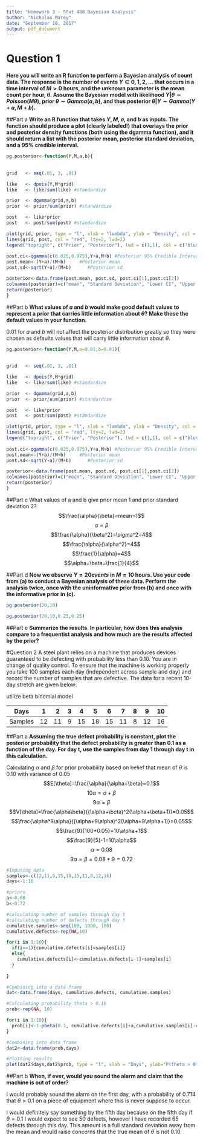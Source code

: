 ```yaml
---
title: "Homework 3 - Stat 488 Bayesian Analysis"
author: "Nicholas Marey"
date: "September 18, 2017"
output: pdf_document
---
```


# Question 1
**Here you will write an R function to perform a Bayesian analysis of count data. The response is the number of events $Y \in {0, 1, 2, . . . }$ that occurs in a time interval of $M > 0$ hours, and the unknown parameter is the mean count per hour, $\theta$. Assume the Bayesian model with likelihood $Y | \theta \sim Poisson(M\theta)$, prior $\theta \sim Gamma(a, b)$, and thus posterior $\theta |Y \sim Gamma(Y + a, M + b)$.**

##Part a
**Write an R function that takes $Y , M, a$, and $b$ as inputs. The function should produce a plot (clearly labeled!) that overlays the prior and posterior density functions (both using the dgamma  function), and it should return a list with the posterior mean, posterior standard deviation, and a 95% credible interval.**
```r
pg.posterior<-function(Y,M,a,b){
  
  
grid   <- seq(.01, 3, .01)

like   <- dpois(Y,M*grid)
like   <- like/sum(like) #standardize

prior  <- dgamma(grid,a,b)
prior  <- prior/sum(prior) #standardize

post   <- like*prior
post   <- post/sum(post) #standardize

plot(grid, prior, type = "l", xlab = "lambda", ylab = "Density", col = "blue")
lines(grid, post, col = "red", lty=2, lwd=2)
legend("topright", c("Prior", "Posterior"), lwd = c(1,1), col = c("blue","red"), lty=c(1,2))
  
post.ci<-qgamma(c(0.025,0.975),Y+a,M+b) #Posterior 95% Credible Interval
post.mean<-(Y+a)/(M+b)     #Posterior mean
post.sd<-sqrt(Y+a)/(M+b)      #Posterior sd

posterior<-data.frame(post.mean, post.sd, post.ci[1],post.ci[2])
colnames(posterior)=c("mean", "Standard Deviation", "Lower CI", "Upper CI")
return(posterior)
}
```

##Part b
**What values of $a$ and $b$ would make good default values to represent a prior that carries little information about $\theta$? Make these the default values in your function.**


0.01 for $a$ and $b$ will not affect the posterior distribution greatly so they were chosen as defaults values that will carry little information about $\theta$.  
```r
pg.posterior<-function(Y,M,a=0.01,b=0.01){
  
  
grid   <- seq(.01, 3, .01)

like   <- dpois(Y,M*grid)
like   <- like/sum(like) #standardize

prior  <- dgamma(grid,a,b)
prior  <- prior/sum(prior) #standardize

post   <- like*prior
post   <- post/sum(post) #standardize

plot(grid, prior, type = "l", xlab = "lambda", ylab = "Density", col = "blue")
lines(grid, post, col = "red", lty=2, lwd=2)
legend("topright", c("Prior", "Posterior"), lwd = c(1,1), col = c("blue","red"), lty=c(1,2))
  
post.ci<-qgamma(c(0.025,0.975),Y+a,M+b) #Posterior 95% Credible Interval
post.mean<-(Y+a)/(M+b)     #Posterior mean
post.sd<-sqrt(Y+a)/(M+b)      #Posterior sd

posterior<-data.frame(post.mean, post.sd, post.ci[1],post.ci[2])
colnames(posterior)=c("mean", "Standard Deviation", "Lower CI", "Upper CI")
return(posterior)
}
```

##Part c
What values of a and b give prior mean 1 and prior standard deviation 2?
$$\frac{\alpha}{\beta}=mean=1$$
$$\alpha=\beta$$
$$\frac{\alpha}{\beta^2}=\sigma^2=4$$
$$\frac{\alpha}{\alpha^2}=4$$
$$\frac{1}{\alpha}=4$$
$$\alpha=\beta=\frac{1}{4}$$


##Part d
**Now we observe $Y = 20 events$ in $M = 10$ hours. Use your code from (a) to conduct a Bayesian analysis of these data. Perform the analysis twice, once with the uninformative prior from (b) and once with the informative prior in (c).**
```r
pg.posterior(20,10)

pg.posterior(20,10,0.25,0.25)
```

##Part e
**Summarize the results. In particular, how does this analysis compare to a frequentist analysis and how much are the results affected by the prior?**




#Question 2
A steel plant relies on a machine that produces devices guaranteed to be defecting with probability less than 0.10. You are in change of quality control. To ensure that the machine is working properly you take 100 samples each day (independent across sample and day) and record the number of samples that are defective. The data for a recent 10-day stretch are given below:

utilize beta binomial model

|Days    |1 |2 |3 |4 |5 |6 |7 |8 |9 |10|
|--------|--|--|--|--|--|--|--|--|--|--|
|Samples |12|11|9 |15|18|15|11|8 |12|16|


##Part a
**Assuming the true defect probability is constant, plot the posterior probability that the defect probability is greater than 0.1 as a function of the day. For day t, use the samples from day 1 through day t in this calculation.**

Calculating $\alpha$ and $\beta$ for prior probability based on belief that mean of $\theta$ is 0.10 with variance of 0.05
$$E[\theta]=\frac{\alpha}{\alpha+\beta}=0.1$$
$$10\alpha=\alpha+\beta$$
$$9\alpha=\beta$$
$$V[\theta]=\frac{\alpha\beta}{(\alpha+\beta)^2(\alpha+\beta+1)}=0.05$$
$$\frac{\alpha*9\alpha}{(\alpha+9\alpha)^2(\alpha+9\alpha+1)}=0.05$$
$$\frac{9}{100*0.05}=10\alpha+1$$
$$\frac{9}{5}-1=10\alpha$$
$$\alpha=0.08$$
$$9\alpha=\beta=0.08*9=0.72$$


```r
#Inputing data
samples<-c(12,11,9,15,18,15,11,8,12,16)
days<-1:10

#priors
a<-0.08
b<-0.72

#calculating number of samples through day t
#calculating number of defects through day t
cumulative.samples<-seq(100, 1000, 100)
cumulative.defects<-rep(NA,10)

for(i in 1:10){
  if(i==1){cumulative.defects[i]=samples[i]}
  else{
    cumulative.defects[i]<-cumulative.defects[i-1]+samples[i]
  }
  
}

#Combining into a data frame
dat<-data.frame(days, cumulative.defects, cumulative.samples)

#Calculating probability theta > 0.10
prob<-rep(NA, 10)

for(i in 1:10){
  prob[i]<-1-pbeta(0.1, cumulative.defects[i]+a,cumulative.samples[i]-cumulative.defects[i]+b)
}

#Combining into data frame
dat2<-data.frame(prob,days)

#Plotting results
plot(dat2$days,dat2$prob, type = "l", xlab = "Days", ylab="P(theta > 0.10)", main="Is theta greater than 0.10?")

```


##Part b
**When, if ever, would you sound the alarm and claim that the machine is out of order?**

I would probably sound the alarm on the first day, with a probability of 0.714 that $\theta>0.1$ on a piece of equipment where this is never suppose to occur. 

I would definitely say something by the fifth day because on the fifth day if $\theta=0.1$ I would expect to see 50 defects, however I have recorded 65 defects through this day. This amount is a full standard deviation away from the mean and would raise concerns that the true mean of $\theta$ is not 0.10. 


